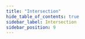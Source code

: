 ```yaml
---
title: "Intersection"
hide_table_of_contents: true
sidebar_label: Intersection
sidebar_position: 9
---
```





<LanguageSwitcher supportedLanguages={supportedLanguages} />

<LanguageContent language="csharp">
   <IntersectionCsharp />
</LanguageContent>

<LanguageContent language="java">
   <IntersectionJava />
</LanguageContent>


<!---
- [Client API : Session : How to use intersect?](../../client-api/session/querying/how-to-use-intersect)

-->